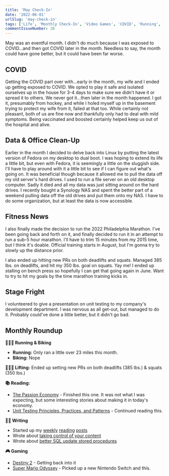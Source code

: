```yaml
---
title: 'May Check-In'
date: '2022-06-01'
urlSlug: 'may-check-in'
tags: ['Life', 'Monthly Check-In', 'Video Games', 'COVID', 'Running', 'Lifting', 'Strength Training']
commentIssueNumber: 26
---
```


May was an eventful month. I didn't do much because I was exposed to COVID…and then got COVID later in the month. Needless to say, the month could have gone better, but it could have been far worse.

## COVID

Getting the COVID part over with…early in the month, my wife and I ended up getting exposed to COVID. We opted to play it safe and isolated ourselves up in the house for 3-4 days to make sure we didn't have it or spread it to others. We never got it…then later in the month happened. I got it, presumably from hockey, and while I holed myself up in the basement trying to protect my wife from it, failed at that too. While certainly not pleasant, both of us are fine now and thankfully only had to deal with mild symptoms. Being vaccinated and boosted certainly helped keep us out of the hospital and alive.

## Data & Office Clean-Up

Earlier in the month I decided to delve back into Linux by putting the latest version of Fedora on my desktop to dual boot. I was hoping to extend its life a little bit, but even with Fedora, it is seemingly a little on the sluggish side. I'll have to play around with it a little bit to see if I can figure out what's going on. It was beneficial though because it allowed me to pull the data off my old server's hard drives. I used to run a file server on an old desktop computer. Sadly it died and all my data was just sitting around on the hard drives. I recently bought a Synology NAS and spent the better part of a weekend pulling data off the old drives and put them onto my NAS. I have to do some organization, but at least the data is now accessible.

## Fitness News

I also finally made the decision to run the 2022 Philadelphia Marathon. I've been going back and forth on it, and finally decided to run it in an attempt to run a sub-5 hour marathon. I'll have to trim 15 minutes from my 2015 time, but I think it's doable. Official training starts in August, but I'm gonna try to slowly up the distance prior.

I also ended up hitting new PRs on both deadlifts and squats. Managed 385 lbs. on deadlifts, and hit my 350 lbs. goal on squats. Yay me! I ended up stalling on bench press so hopefully I can get that going again in June. Want to try to hit my goals by the time marathon training kicks in.

## Stage Fright

I volunteered to give a presentation on unit testing to my company's development department. I was nervous as all get-out, but managed to do it. Probably could've done a little better, but it didn't go bad.

## Monthly Roundup

**🏃🏼‍♂️ Running & Biking**

- **Running:** Only ran a little over 23 miles this month.
- **Biking:** Nope

**🏋🏼‍♂️ Lifting:** Ended up setting new PRs on both deadlifts (385 lbs.) & squats (350 lbs.)

**📚 Reading:**

- <a href="https://bookshop.org/books/the-passion-economy-the-new-rules-for-thriving-in-the-twenty-first-century/9780804172776" target="_blank" rel="noreferrer nofollow">The Passion Economy</a> - Finished this one. It was not what I was expecting, but some interesting stories about making it in today's economy.
- <a href="https://www.manning.com/books/unit-testing" target="_blank" rel="noreferrer nofollow">Unit Testing Principles, Practices, and Patterns</a> - Continued reading this.

**✍🏻 Writing**

- Started up my [weekly](https://kpwags.com/posts/2022/05/13/reading-list) [reading](https://kpwags.com/posts/2022/05/20/reading-list) [posts](https://kpwags.com/posts/2022/05/27/reading-list)
- Wrote about [taking control of your content](https://kpwags.com/posts/2022/05/12/taking-control-of-your-content)
- Wrote about [better SQL update stored procedures](https://kpwags.com/posts/2022/05/29/better-sql-update-stored-procedures)

**🎮 Gaming**

- <a href="https://www.bungie.net/7/en/Destiny/WitchQueen" target="_blank" rel="noreferrer nofollow">Destiny 2</a> - Getting back into it
- <a href="https://www.nintendo.com/store/products/super-mario-odyssey-switch/" target="_blank" rel="noreferrer nofollow">Super Mario Odyssey</a> - Picked up a new Nintendo Switch and this.